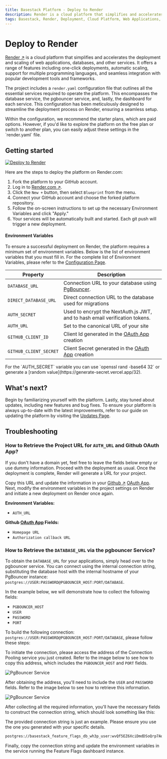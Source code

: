 ```yaml
---
title: Basestack Platform - Deploy to Render
description: Render is a cloud platform that simplifies and accelerates the deployment and scaling of web applications, databases, and other services
tags: Basestack, Render, Deployment, Cloud Platform, Web Applications, Databases, Services, One-Click Deployments, Automatic Scaling, Programming Languages, Development Tools, Frameworks, Configuration File, Database Service, PgBouncer Service, Dashboard, Environment Variables, Github OAuth App, NextAuth.js, JWT, Email Verification Tokens
---
```



# Deploy to Render

[Render ↗](https://render.com/?ref=basestack.co) is a cloud platform that simplifies and accelerates the deployment and scaling of web applications, databases, and other services. It offers a range of features including one-click deployments, automatic scaling, support for multiple programming languages, and seamless integration with popular development tools and frameworks.

The project includes a `render.yaml` configuration file that outlines all the essential services required to operate the platform. This encompasses the database service, the pgbouncer service, and, lastly, the dashboard for each service. This configuration has been meticulously designed to streamline the deployment process on Render, ensuring a seamless setup.

<Callout type="info" emoji="ℹ️">
  Within the configuration, we recommend the starter plans, which are paid
  options. However, if you'd like to explore the platform on the free plan or
  switch to another plan, you can easily adjust these settings in the
  `render.yaml` file.
</Callout>

## Getting started

[![Deploy to Render](https://render.com/images/deploy-to-render-button.svg)](https://render.com/deploy?repo=https://github.com/basestack-co/basestack?ref=basestack.co)

Here are the steps to deploy the platform on Render.com:

1. Fork the platform to your GitHub account.
2. Log in to [Render.com ↗](https://render.com/?ref=basestack.co).
3. Click the `New +` button, then select `Blueprint` from the menu.
4. Connect your GitHub account and choose the forked platform repository.
5. Follow the on-screen instructions to set up the necessary Environment Variables and click "Apply."
6. Your services will be automatically built and started. Each git push will trigger a new deployment.

#### Environment Variables

To ensure a successful deployment on Render, the platform requires a minimum set of environment variables. Below is the list of environment variables that you must fill in. For the complete list of Environment Variables, please refer to the [Configuration Page](/self-hosting#environment-variables).

| Property               | Description                                                                                              |
| ---------------------- | -------------------------------------------------------------------------------------------------------- |
| `DATABASE_URL`         | Connection URL to your database using [PgBouncer](https://render.com/docs/databases#connection-pooling?ref=basestack.co). |
| `DIRECT_DATABASE_URL`  | Direct connection URL to the database used for migrations                                                |
| `AUTH_SECRET`      | Used to encrypt the NextAuth.js JWT, and to hash email verification tokens.                              |
| `AUTH_URL`         | Set to the canonical URL of your site                                                                    |
| `GITHUB_CLIENT_ID`     | Client Id generated in the [OAuth App](https://github.com/settings/developers?ref=basestack.co) creation                  |
| `GITHUB_CLIENT_SECRET` | Client Secret generated in the [OAuth App](https://github.com/settings/developers?ref=basestack.co) creation              |

<Callout type="info" emoji="ℹ️">
  For the `AUTH_SECRET` variable you can use `openssl rand -base64 32` or
  generate a [random value](https://generate-secret.vercel.app/32).
</Callout>

## What's next?

Begin by familiarizing yourself with the platform. Lastly, stay tuned about updates, including new features and bug fixes. To ensure your platform is always up-to-date with the latest improvements, refer to our guide on updating the platform by visiting the [Updates Page](/updates).

## Troubleshooting

### How to Retrieve the Project URL for `AUTH_URL` and Github OAuth App?

If you don't have a domain yet, feel free to leave the fields below empty or use dummy information. Proceed with the deployment as usual. Once the deployment is complete, Render will generate a URL for your project.

Copy this URL and update the information in your [Github ↗](https://github.com/) [OAuth App](https://github.com/settings/developers?ref=basestack.co). Next, modify the environment variables in the project settings on Render and initiate a new deployment on Render once again.

**Environment Variables:**

- `AUTH_URL`

**Github [OAuth App](https://github.com/settings/developers) Fields:**

- `Homepage URL`
- `Authorization callback URL`

### How to Retrieve the `DATABASE_URL` via the pgbouncer Service?

To obtain the `DATABASE_URL` for your applications, simply head over to the pgbouncer service. You can connect using the internal connection string, substituting the database host with the internal hostname of your PgBouncer instance: `postgres://USER:PASSWORD@PGBOUNCER_HOST:PORT/DATABASE`.

In the example below, we will demonstrate how to collect the following fields:

- `PGBOUNCER_HOST`
- `USER`
- `PASSWORD`
- `PORT`

To build the following connection: `postgres://USER:PASSWORD@PGBOUNCER_HOST:PORT/DATABASE`, please follow these steps:

To initiate the connection, please access the address of the Connection Pooling service you just created. Refer to the image below to see how to copy this address, which includes the `PGBOUNCER_HOST` and `PORT` fields.

![PgBouncer Service](/images/render/pgbouncer_service.png)

After obtaining the address, you'll need to include the `USER` and `PASSWORD` fields. Refer to the image below to see how to retrieve this information.

![PgBouncer Service](/images/render/db_service.png)

After collecting all the required information, you'll have the necessary fields to construct the connection string, which should look something like this:

<Callout type="info" emoji="ℹ️">
  The provided connection string is just an example. Please ensure you use the
  one you generated with your specific details.
</Callout>

```bash
postgres://basestack_feature_flags_db_wh3p_user:wvQf5EZ6XciDmdDSoQrp7AqCyXlq1ixc@basestack-feature-flags-db-pgbouncer:5432/basestack_feature_flags_db_wh3p
```

Finally, copy the connection string and update the environment variables in the service running the Feature Flags dashboard instance.
